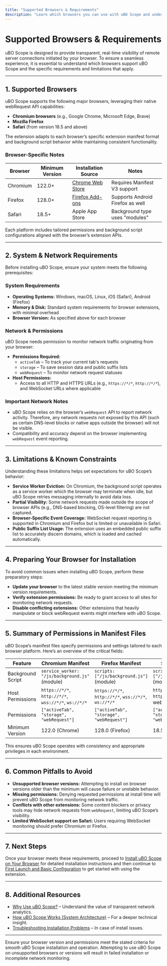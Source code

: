 ```yaml
---
title: "Supported Browsers & Requirements"
description: "Learn which browsers you can use with uBO Scope and understand any system requirements or limitations. This helps ensure a smooth install and prepares you for the first launch by highlighting webRequest API constraints and browser compatibility nuances."
---
```


# Supported Browsers & Requirements

uBO Scope is designed to provide transparent, real-time visibility of remote server connections initiated by your browser. To ensure a seamless experience, it is essential to understand which browsers support uBO Scope and the specific requirements and limitations that apply.

---

## 1. Supported Browsers

uBO Scope supports the following major browsers, leveraging their native webRequest API capabilities:

- **Chromium browsers** (e.g., Google Chrome, Microsoft Edge, Brave) 
- **Mozilla Firefox**
- **Safari** (from version 18.5 and above)

The extension adapts to each browser’s specific extension manifest format and background script behavior while maintaining consistent functionality.

### Browser-Specific Notes

| Browser     | Minimum Version | Installation Source                          | Notes                                |
|-------------|-----------------|----------------------------------------------|-------------------------------------|
| Chromium    | 122.0+          | [Chrome Web Store](https://chromewebstore.google.com/detail/ubo-scope/bbdpgcaljkaaigfcomhidmneffjjjfgp) | Requires Manifest V3 support         |
| Firefox     | 128.0+          | [Firefox Add-ons](https://addons.mozilla.org/firefox/addon/ubo-scope/)                              | Supports Android Firefox as well     |
| Safari      | 18.5+           | Apple App Store                                | Background type uses "modules"      |

Each platform includes tailored permissions and background script configurations aligned with the browser’s extension APIs.

---

## 2. System & Network Requirements

Before installing uBO Scope, ensure your system meets the following prerequisites:

### System Requirements
- **Operating Systems:** Windows, macOS, Linux, iOS (Safari), Android (Firefox)
- **Memory & Disk:** Standard system requirements for browser extensions, with minimal overhead
- **Browser Version:** As specified above for each browser

### Network & Permissions
uBO Scope needs permission to monitor network traffic originating from your browser:

- **Permissions Required:**
  - `activeTab` – To track your current tab's requests
  - `storage` – To save session data and public suffix lists
  - `webRequest` – To monitor network request statuses
- **Host Permissions:**
  - Access to all HTTP and HTTPS URLs (e.g., `https://*/*`, `http://*/*`), and WebSocket URLs where applicable

### Important Network Notes
- uBO Scope relies on the browser’s `webRequest` API to report network activity. Therefore, any network requests not exposed by this API (such as certain DNS-level blocks or native apps outside the browser) will not be visible.
- Compatibility and accuracy depend on the browser implementing `webRequest` event reporting.

---

## 3. Limitations & Known Constraints

Understanding these limitations helps set expectations for uBO Scope’s behavior:

- **Service Worker Eviction:** On Chromium, the background script operates as a service worker which the browser may terminate when idle, but uBO Scope retries messaging internally to avoid data loss.
- **Partial Visibility:** Some network requests made outside the scope of browser APIs (e.g., DNS-based blocking, OS-level filtering) are not captured.
- **Browser-Specific Event Coverage:** WebSocket request reporting is supported in Chromium and Firefox but is limited or unavailable in Safari.
- **Public Suffix List Usage:** The extension uses an embedded public suffix list to accurately discern domains, which is loaded and cached automatically.

---

## 4. Preparing Your Browser for Installation

To avoid common issues when installing uBO Scope, perform these preparatory steps:

- **Update your browser** to the latest stable version meeting the minimum version requirements.
- **Verify extension permissions:** Be ready to grant access to all sites for monitoring network requests.
- **Disable conflicting extensions:** Other extensions that heavily manipulate or block webRequest events might interfere with uBO Scope.

---

## 5. Summary of Permissions in Manifest Files

uBO Scope’s manifest files specify permissions and settings tailored to each browser platform. Here’s an overview of the critical fields:

| Feature           | Chromium Manifest                                | Firefox Manifest                             | Safari Manifest                              |
|-------------------|-------------------------------------------------|----------------------------------------------|----------------------------------------------|
| Background Script | `service_worker: "/js/background.js"` (module) | `scripts: ["/js/background.js"]` (module)  | `scripts: ["/js/background.js"]` (module)  |
| Host Permissions  | `https://*/*`, `http://*/*`, `wss://*/*`, `ws://*/*` | `https://*/*`, `http://*/*`, `wss://*/*`, `ws://*/*` | `https://*/*`, `http://*/*` (no websocket) |
| Permissions       | `["activeTab", "storage", "webRequest"]`   | `["activeTab", "storage", "webRequest"]` | `["activeTab", "storage", "webRequest"]` |
| Minimum Version   | 122.0 (Chrome)                                  | 128.0 (Firefox)                              | 18.5 (Safari)                                |

This ensures uBO Scope operates with consistency and appropriate privileges in each environment.

---

## 6. Common Pitfalls to Avoid

- **Unsupported browser versions:** Attempting to install on browser versions older than the minimum will cause failure or unstable behavior.
- **Missing permissions:** Denying requested permissions at install time will prevent uBO Scope from monitoring network traffic.
- **Conflicts with other extensions:** Some content blockers or privacy tools may hide network requests from `webRequest`, limiting uBO Scope’s visibility.
- **Limited WebSocket support on Safari:** Users requiring WebSocket monitoring should prefer Chromium or Firefox.

---

## 7. Next Steps

Once your browser meets these requirements, proceed to [Install uBO Scope on Your Browser](/getting-started/setup-installation/installation-multiplatform) for detailed installation instructions and then continue to [First Launch and Basic Configuration](/getting-started/setup-installation/first-launch-evaluation) to get started with using the extension.

---

## 8. Additional Resources

- [Why Use uBO Scope?](/overview/introduction-value/value-proposition) – Understand the value of transparent network analytics.
- [How uBO Scope Works (System Architecture)](/overview/architecture-concepts/system-architecture) – For a deeper technical insight.
- [Troubleshooting Installation Problems](/getting-started/troubleshooting-validation/troubleshooting-install) – In case of install issues.

---

<Check>
Ensure your browser version and permissions meet the stated criteria for smooth uBO Scope installation and operation.
</Check>

<Warning>
Attempting to use uBO Scope on unsupported browsers or versions will result in failed installation or incomplete network monitoring.
</Warning>